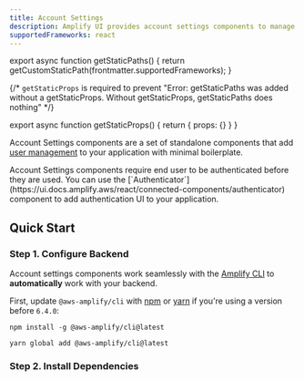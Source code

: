 ```yaml
---
title: Account Settings
description: Amplify UI provides account settings components to manage account settings.
supportedFrameworks: react
---
```




export async function getStaticPaths() {
  return getCustomStaticPath(frontmatter.supportedFrameworks);
}

{/*  `getStaticProps` is required to prevent "Error: getStaticPaths was added without a getStaticProps. Without getStaticProps, getStaticPaths does nothing" */}

export async function getStaticProps() {
  return { props: {} }
}

<DeveloperPreview />

Account Settings components are a set of standalone components that add [user management](https://docs.amplify.aws/lib/auth/manageusers/q/platform/js/) to your application with minimal boilerplate.

<Alert variation="warning">
  Account Settings components require end user to be authenticated before they are used. You can use the [`Authenticator`](https://ui.docs.amplify.aws/react/connected-components/authenticator) component to add authentication UI to your application.
</Alert>

## Quick Start

### Step 1. Configure Backend

Account settings components work seamlessly with the [Amplify CLI](https://docs.amplify.aws/cli/start/install/)
to **automatically** work with your backend.

First, update `@aws-amplify/cli` with [npm](https://www.npmjs.com/) or [yarn](https://yarnpkg.com/)
if you're using a version before `6.4.0`:

<Tabs>
<TabItem title="npm">

```shell
npm install -g @aws-amplify/cli@latest
```

</TabItem>
<TabItem title="yarn">

```shell
yarn global add @aws-amplify/cli@latest
```

</TabItem>
</Tabs>

### Step 2. Install Dependencies

<InstallScripts />

